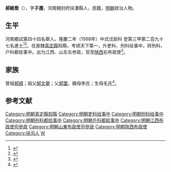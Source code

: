 {{明清人物信息框
| 姓名 = 郝維喬
| 原名 =
| 圖片名稱= 
| 圖片大小 =
| 圖片說明 = 
| 最高職務 = 陝西右布政使
| 國家 = 大明 
| 爵位 =
| 籍貫 = 河南開封府扶溝縣
| 族裔 = 
| 字號 = 字子遷
| 諡號 =
| 出生日期 = 嘉靖十九年（1540年）
| 出生地點 = 
| 逝世日期 = 天啟元年（1621年）
| 逝世地點 =
| 墓葬 =
| 配偶 = 
| 親屬 = 
| 出身 =
* 隆慶二年戊辰科同進士出身
| 經歷 =
| 著作 =  
}}
'''郝維喬'''（{{bd|1540年||1621年|catIdx=}}），字'''子遷'''，河南開封府扶溝縣人，民籍，[[明朝|明朝]]政治人物。

== 生平 ==
河南鄉試第四十四名舉人。隆慶二年（1568年）中式戊辰科<!---會試第二百九十八名。--->登第三甲第二百九十七名進士<ref>{{Cite book|title=《皇明贡举考》卷五|last=（明）[[张朝瑞|张朝瑞]]|first=|publisher=《续修四库全书》史部第828册|year=|isbn=|location=|pages=}}</ref><ref>{{Cite book|title=贡举志五种 上|last=鲁小俊，江俊伟著|first=|publisher=武汉：武汉大学出版社|year=2009|isbn=978-7-307-07043-1|location=|pages=}}</ref>。任直隸[[真定縣|真定縣]]知縣，考绩天下第一，升吏科、刑科给事中，转刑科、户科都给事中。出为江西、山东左参政，官至[[陕西|陕西]]右布政使<ref>{{cite news|title=扶沟县历代进士名录|url=http://www.fugou.gov.cn/fgw/News_View.asp?NewsID=1504|accessdate=2013-09-15|newspaper=扶沟县人民政府|archive-date=2013-09-21|archive-url=https://web.archive.org/web/20130921060055/http://www.fugou.gov.cn/fgw/News_View.asp?NewsID=1504|dead-url=no}}</ref>。

== 家族 ==
曾祖[[郝順|郝順]]；祖父[[郝文舉|郝文舉]]；父[[郝𨭉|郝𨭉]]。嫡母李氏；生母毛氏<ref>{{Cite book|title=天一阁藏明代科举录选刊 登科录 点校本|last=龚延明主编|first=|publisher=宁波出版社|year=2016|isbn=978-7-5526-2320-8|location=宁波|pages=|quote=《天一閣藏明代科舉錄選刊.登科錄》之《隆慶二年戊辰科登科錄》}}</ref>。

==参考文献==
{{reflist}}

{{start box}}
{{s-off}}
{{s-before|[[顧綬|顧綬]]}}
{{s-title|明朝真定縣知縣|1570年－1573年}}
{{s-after|[[周應中|周應中]]}}
{{end box}}

{{隆慶二年戊辰科殿試金榜}}

{{DEFAULTSORT:Hao郝}}
[[Category:明朝真定縣知縣|Category:明朝真定縣知縣]]
[[Category:明朝吏科给事中|Category:明朝吏科给事中]]
[[Category:明朝刑科给事中|Category:明朝刑科给事中]]
[[Category:明朝刑科都给事中|Category:明朝刑科都给事中]]
[[Category:明朝戶科都給事中|Category:明朝戶科都給事中]]
[[Category:明朝江西布政使司參政|Category:明朝江西布政使司參政]]
[[Category:明朝山東布政使司參政|Category:明朝山東布政使司參政]]
[[Category:明朝陝西布政使|Category:明朝陝西布政使]]
[[Category:扶沟人|Category:扶沟人]]
[[Category:郝姓|W]]